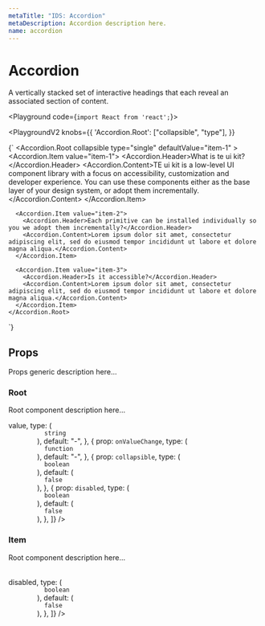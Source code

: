 ```yaml
---
metaTitle: "IDS: Accordion"
metaDescription: Accordion description here.
name: accordion
---
```


# Accordion

<Description>
  A vertically stacked set of interactive headings that each reveal an
  associated section of content.
</Description>

<Playground code={`import React from 'react';`}>
  <AccordionDemo />
</Playground>

<PlaygroundV2
  knobs={{
    'Accordion.Root': ["collapsible", "type"],
  }}
>
  {`
    <Accordion.Root
      collapsible
      type="single"
      defaultValue="item-1"
    >
      <Accordion.Item value="item-1">
        <Accordion.Header>What is te ui kit?</Accordion.Header>
        <Accordion.Content>TE ui kit is a low-level UI component library with a focus on accessibility, customization and developer experience. You can use these components either as the base layer of your design system, or adopt them incrementally.</Accordion.Content>
      </Accordion.Item>

      <Accordion.Item value="item-2">
        <Accordion.Header>Each primitive can be installed individually so you we adopt them incrementally?</Accordion.Header>
        <Accordion.Content>Lorem ipsum dolor sit amet, consectetur adipiscing elit, sed do eiusmod tempor incididunt ut labore et dolore magna aliqua.</Accordion.Content>
      </Accordion.Item>

      <Accordion.Item value="item-3">
        <Accordion.Header>Is it accessible?</Accordion.Header>
        <Accordion.Content>Lorem ipsum dolor sit amet, consectetur adipiscing elit, sed do eiusmod tempor incididunt ut labore et dolore magna aliqua.</Accordion.Content>
      </Accordion.Item>
    </Accordion.Root>

`}

</PlaygroundV2>

## Props

Props generic description here...

### Root

Root component description here...

<Table
  header={[
    {
      key: "prop",
      title: "Prop",
      className: "w-[45%]",
    },
    {
      key: "type",
      title: "Type",
      className: "w-[27.5%]",
    },
    {
      key: "default",
      title: "Default",
      className: "w-[27.5%]",
    },
  ]}
  data={[
    {
      prop: <Code>value</Code>,
      type: (
        <Code type="secondary" copyable={false}>
          string
        </Code>
      ),
      default: "-",
    },
    {
      prop: <Code>onValueChange</Code>,
      type: (
        <Code type="secondary" copyable={false}>
          function
        </Code>
      ),
      default: "-",
    },
    {
      prop: <Code>collapsible</Code>,
      type: (
        <Code type="secondary" copyable={false}>
          boolean
        </Code>
      ),
      default: (
        <Code type="secondary" copyable={false}>
          false
        </Code>
      ),
    },
    {
      prop: <Code>disabled</Code>,
      type: (
        <Code type="secondary" copyable={false}>
          boolean
        </Code>
      ),
      default: (
        <Code type="secondary" copyable={false}>
          false
        </Code>
      ),
    },
  ]}
/>

### Item

Root component description here...

<Table
  header={[
    {
      key: "prop",
      title: "Prop",
      className: "w-[45%]",
    },
    {
      key: "type",
      title: "Type",
      className: "w-[27.5%]",
    },
    {
      key: "default",
      title: "Default",
      className: "w-[27.5%]",
    },
  ]}
  data={[
    {
      prop: <Code>disabled</Code>,
      type: (
        <Code type="secondary" copyable={false}>
          boolean
        </Code>
      ),
      default: (
        <Code type="secondary" copyable={false}>
          false
        </Code>
      ),
    },
  ]}
/>
